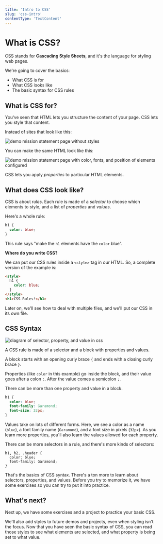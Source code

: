```yaml
---
title: 'Intro to CSS'
slug: 'css-intro'
contentType: 'TextContent'
---
```


# What is CSS?

CSS stands for **Cascading Style Sheets**, and it's the language for styling web pages.

We're going to cover the basics:

- What CSS is for
- What CSS looks like
- The basic syntax for CSS rules

## What is CSS for?

You've seen that HTML lets you structure the content of your page. CSS lets you style that content.

Instead of sites that look like this:

![demo mission statement page without styles](./mission-demo-sans-styles.png)

You can make the same HTML look like this:

![demo mission statement page with color, fonts, and position of elements configured](./mission-demo-with-styles.png)

CSS lets you apply _properties_ to particular HTML elements.

<FlashCard
  prompt="Looking at the example, what are some properties that you think CSS lets you control?"
  answer="CSS lets you control font, color, and position (and a lot more)."
/>

## What does CSS look like?

CSS is about _rules_. Each rule is made of a _selector_ to choose which elements to style, and a
list of _properties_ and _values_.

Here's a whole rule:

```css
h1 {
  color: blue;
}
```

This rule says "make the `h1` elements have the `color` blue".

<Info>

**Where do you write CSS?**

We can put our CSS rules inside a `<style>` tag in our HTML. So, a complete version of the example
is:

```html
<style>
  h1 {
    color: blue;
  }
</style>
<h1>CSS Rules!</h1>
```

Later on, we'll see how to deal with multiple files, and we'll put our CSS in its own file.

</Info>

## CSS Syntax

![diagram of selector, property, and value in css](css-syntax-diagram.png)

A CSS rule is made of a selector and a block with properties and values.

A block starts with an opening curly brace `{` and ends with a closing curly brace `}`.

Properties (like `color` in this example) go inside the block, and their value goes after a colon
`:`. After the value comes a semicolon `;`.

There can be more than one property and value in a block.

```css
h1 {
  color: blue;
  font-family: Garamond;
  font-size: 32px;
}
```

Values take on lots of different forms. Here, we see a color as a name (`blue`), a font family name
(`Garamond`), and a font size in pixels (`32px`). As you learn more properties, you'll also learn
the values allowed for each property.

There can be more selectors in a rule, and there's more kinds of selectors:

```
h1, h2, .header {
  color: blue;
  font-family: Garamond;
}
```

That's the basics of CSS syntax. There's a ton more to learn about selectors, properties, and
values. Before you try to memorize it, we have some exercises so you can try to put it into
practice.

## What's next?

Next up, we have some exercises and a project to practice your basic CSS.

We'll also add styles to future demos and projects, even when styling isn't the focus. Now that you
have seen the basic syntax of CSS, you can read those styles to see what elements are selected, and
what property is being set to what value.
